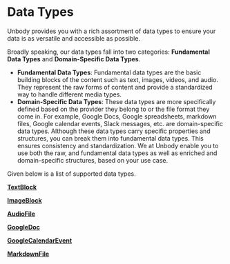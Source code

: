 # Data Types

Unbody provides you with a rich assortment of data types to ensure your data is as versatile and accessible as possible.

Broadly speaking, our data types fall into two categories: **Fundamental Data Types** and **Domain-Specific Data Types**.

- **Fundamental Data Types**: Fundamental data types are the basic building blocks of the content such as text, images, videos, and audio. They represent the raw forms of content and provide a standardized way to handle different media types.
- **Domain-Specific Data Types**: These data types are more specifically defined based on the provider they belong to or the file format they come in. For example, Google Docs, Google spreadsheets, markdown files, Google calendar events, Slack messages, etc. are domain-specific data types. Although these data types carry specific properties and structures, you can break them into fundamental data types. This ensures consistency and standardization. We at Unbody enable you to use both the raw, and fundamental data types as well as enriched and domain-specific structures, based on your use case.

Given below is a list of supported data types.

[**TextBlock**](/docs/api/data-types/textblock)

[**ImageBlock**](/docs/api/data-types/imageblock)

[**AudioFile**](/docs/api/data-types/audiofile)

[**GoogleDoc**](/docs/api/data-types/googledoc)

[**GoogleCalendarEvent**](/docs/api/data-types/googlecalendarevent)

[**MarkdownFile**](/docs/api/data-types/markdownfile)
